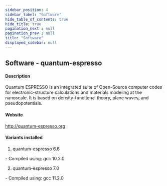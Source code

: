 ```yaml
---
sidebar_position: 4
sidebar_label: "Software"
hide_table_of_contents: true
hide_title: true
pagination_next : null
pagination_prev : null
title: "Software"
displayed_sidebar: null
---
```


## Software - quantum-espresso


#### Description
Quantum ESPRESSO is an integrated suite of Open-Source computer codes for electronic-structure calculations and materials modeling at the nanoscale. It is based on density-functional theory, plane waves, and pseudopotentials.

#### Website
http://quantum-espresso.org

#### Variants installed
1. quantum-espresso 6.6
<div class="ul-circle">
    - Compiled using: gcc 10.2.0
</div>

2. quantum-espresso 7.0
<div class="ul-circle">
    - Compiled using: gcc 11.2.0
</div>

